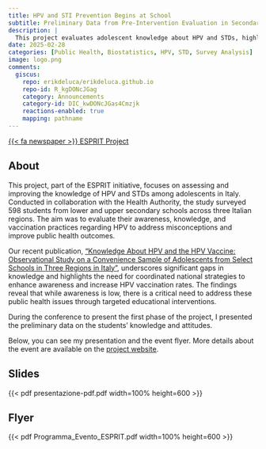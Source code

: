 ```yaml
---
title: HPV and STI Prevention Begins at School  
subtitle: Preliminary Data from Pre-Intervention Evaluation in Secondary Schools  
description: |
  This project evaluates adolescent knowledge about HPV and STDs, highlighting gaps in awareness and vaccination practices.  
date: 2025-02-28  
categories: [Public Health, Biostatistics, HPV, STD, Survey Analysis]  
image: logo.png  
comments:
  giscus:
    repo: erikdeluca/erikdeluca.github.io
    repo-id: R_kgDONcJGag
    category: Announcements
    category-id: DIC_kwDONcJGas4Cmzjk
    reactions-enabled: true
    mapping: pathname
---
```


[{{< fa newspaper >}} ESPRIT Project](https://www.progettoesprit.it/){.btn target="_blank"}

## About

This project, part of the ESPRIT initiative, focuses on assessing and improving the knowledge of HPV and STDs among adolescents in Italy. Conducted in collaboration with the Health Authority, the study surveyed 598 students from lower and upper secondary schools across three Italian regions. The aim was to evaluate their awareness, knowledge, and vaccination practices regarding HPV to address misconceptions and improve public health outcomes.

Our recent publication, ["Knowledge About HPV and the HPV Vaccine: Observational Study on a Convenience Sample of Adolescents from Select Schools in Three Regions in Italy"](https://www.mdpi.com/2076-393X/13/3/227#), underscores significant gaps in knowledge and highlights the need for coordinated national strategies to enhance awareness and increase HPV vaccination rates. The findings reveal that while awareness is low, there is a critical need to address these public health issues through targeted educational interventions.

During the conference to present the first phase of the project, I presented the preliminary data on the students' knowledge and attitudes.

Below, you can see my presentation and the event flyer. More details about the event are available on the [project website](https://www.progettoesprit.it/).

## Slides

{{< pdf presentazione-pdf.pdf width=100% height=600 >}}

## Flyer

{{< pdf Programma_Evento_ESPRIT.pdf width=100% height=600 >}}